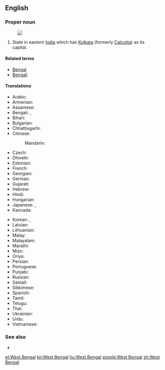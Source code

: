==English==
{{wikipedia}}

===Proper noun===
{{head|en|proper noun|head=[[West]] [[Bengal]]}}
[[Image:West Bengal in India (disputed hatched).svg|thumb|]]
# State in eastern [[India]] which has [[Kolkata]] (formerly [[Calcutta]]) as its capital.

====Related terms====
* [[Bengal]]
* [[Bengali]]

====Translations====
{{trans-top|state}}
* Arabic: {{t|ar|بنغال الغربية|f|tr=banghaal al-gharbíyya}}
* Armenian: {{t|hy|Արևմտյան Բենգալ|tr=Arevmtyan Bengal|sc=Armn}}
* Assamese: {{t|as|পশ্চিমবঙ্গ|tr=paścimbaṅga|sc=Beng}}
* Bengali: {{t|bn|পশ্চিম বঙ্গ|tr=Pôshcim Bônggô|sc=Beng}}, {{t+|bn|পশ্চিমবঙ্গ|tr=Pôshcimbônggô|sc=Beng}}
* Bihari: {{t|bh|पश्चिम बंगाल|tr=paścim baṅgāl|sc=Deva}}
* Bulgarian: {{t|bg|Западна Бенгалия|f|tr=Západna Bengálija}}
* Chhattisgarhi: {{t-needed|hne}}
* Chinese:
*: Mandarin: {{t+|cmn|西孟加拉邦|tr=Xī-Mèngjiālā-bāng|sc=Hani}}
* Czech: {{t|cs|Západní Bengálsko|n}}
* Dhivehi: {{t|dv|ވެސްޓު ބެންގާލް|sc=Thaa}}
* Estonian: {{t|et|Lääne-Bengal}}
* French: {{t|fr|Bengale-Occidental|m}}
* Georgian: {{t|ka|დასავლეთი ბენგალი|sc=Geor}}
* German: {{t+|de|Westbengalen|n}}
* Gujarati: {{t|gu|પશ્ચિમ બંગાળ|tr=paścim baṅgāḷ|sc=Gujr}}
* Hebrew: {{t|he|מערב בנגל}}
* Hindi: {{t+|hi|पश्चिम बंगाल|tr=paścim baṅgāl}}
* Hungarian: {{t+|hu|Nyugat-Bengál}}
* Japanese: {{t|ja|西ベンガル州|tr=Nishi-Bengaru-shū}}, {{t|ja|西ベンガル|tr=Nishi-Bengaru}}
* Kannada: {{t|kn|ಪಶ್ಚಿಮ ಬಂಗಾಳ|tr=paścima baṅgāḷa|sc=Knda}}
{{trans-mid}}
* Korean: {{t|ko|웨스트벵골 주|tr=Weseuteu Beng-gol ju|sc=Hang}}, {{t|ko|웨스트벵골|tr=Weseuteu Beng-gol|sc=Hang}}
* Latvian: {{t|lv|Rietumbengāle}}
* Lithuanian: {{t|lt|Vakarų Bengalija}}
* Malay: {{t|ms|Benggala Barat}}
* Malayalam: {{t|ml|പശ്ചിമ ബംഗാൾ|tr=paścima baṅgāḷa|sc=Mlym}}
* Marathi: {{t|mr|पश्चिम बंगाल|tr=paścim baṅgāl|sc=Deva}}
* Mizo: {{t-needed|lus}}
* Oriya: {{t|or|ପଶ୍ଚିମ ବଙ୍ଗ|sc=Orya|tr=paścima baṅga}}
* Persian: {{t|fa|بنگال غربی}}
* Portuguese: {{t|pt|Bengala Ocidental|f}}
* Punjabi: {{t|pa|ਪੱਛਮੀ ਬੰਗਾਲ|tr=pachchamī baṃgāl|sc=Guru}}
* Russian: {{t|ru|Западная Бенгалия|f|tr=Západnaja Bengálija}}
* Santali: {{t-needed|sat}}
* Sikkimese: {{t-needed|sip}}
* Spanish: {{t|es|Bengala Occidental|f}}
* Tamil: {{t|ta|மேற்கு வங்காளம்|tr=mēṟku vaṅkāḷam|sc=Taml}}
* Telugu: {{t+|te|పశ్చిమ బెంగాల్|tr=paścima beṅgāl}}
* Thai: {{t|th|รัฐเบงกอลตะวันตก|tr=rát bayng-gor-lor dtà-wan-dtòk}}
* Ukrainian: {{t|uk|Західний Бенгал|m|tr=Záxidnyj Benhál}}
* Urdu: {{t|ur|مغربی بنگال}}
* Vietnamese: {{t|vi|Tây Bengal}}
{{trans-bottom}}

===See also===
* {{list:states of India/en}}

[[et:West Bengal]]
[[kn:West Bengal]]
[[hu:West Bengal]]
[[simple:West Bengal]]
[[zh:West Bengal]]